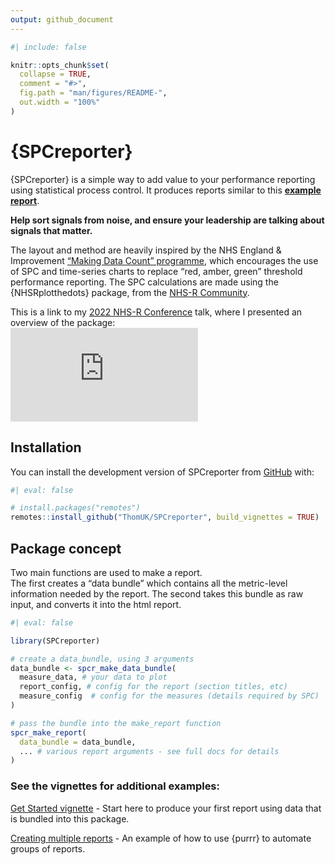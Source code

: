 ```yaml
---
output: github_document
---
```


<!-- README.md is generated from README.Rmd. Please edit that file -->

```r
#| include: false

knitr::opts_chunk$set(
  collapse = TRUE,
  comment = "#>",
  fig.path = "man/figures/README-",
  out.width = "100%"
)
```

# {SPCreporter}

{SPCreporter} is a simple way to add value to your performance reporting using statistical process control.  It produces reports similar to this [**example report**](report_examples/My_Example_Report.html).

**Help sort signals from noise, and ensure your leadership are talking about signals that matter.**

The layout and method are heavily inspired by the NHS England & Improvement ["Making Data Count" programme](https://bmjleader.bmj.com/content/5/4/252), which encourages the use of SPC and time-series charts to replace "red, amber, green" threshold performance reporting.
The SPC calculations are made using the {NHSRplotthedots} package, from the [NHS-R Community](https://nhsrcommunity.com/).

This is a link to my [2022 NHS-R Conference](https://nhsrcommunity.com/events/nhs-r-online-speaker-conference-2022-9th-november-2022/) talk, where I presented an overview of the package:  
<iframe class="youtube-video" src="https://www.youtube.com/embed/fWYehE5U6Vs?si=lNEoHaXxEVUB5Bk2&amp;start=2862" title="YouTube video player" frameborder="0" allow="accelerometer; autoplay; clipboard-write; encrypted-media; gyroscope; picture-in-picture; web-share" allowfullscreen></iframe>

## Installation

You can install the development version of SPCreporter from [GitHub](https://github.com/ThomUK/SPCreporter) with:

```r
#| eval: false

# install.packages("remotes")
remotes::install_github("ThomUK/SPCreporter", build_vignettes = TRUE)
```

## Package concept

Two main functions are used to make a report.  
The first creates a "data bundle" which contains all the metric-level information needed by the report.  The second takes this bundle as raw input, and converts it into the html report.  

```r
#| eval: false

library(SPCreporter)

# create a data_bundle, using 3 arguments
data_bundle <- spcr_make_data_bundle(
  measure_data, # your data to plot
  report_config, # config for the report (section titles, etc)
  measure_config  # config for the measures (details required by SPC)
)

# pass the bundle into the make_report function
spcr_make_report(
  data_bundle = data_bundle,
  ... # various report arguments - see full docs for details
)

```

### See the vignettes for additional examples:

[Get Started vignette](https://thomuk.github.io/SPCreporter/articles/get_started.html) - Start here to produce your first report using data that is bundled into this package.  

[Creating multiple reports](https://thomuk.github.io/SPCreporter/articles/multiple_reports.html) - An example of how to use {purrr} to automate groups of reports.

